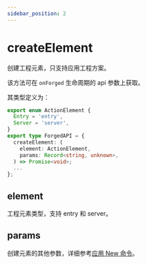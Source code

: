 ```yaml
---
sidebar_position: 2
---
```


# createElement

创建工程元素，只支持应用工程方案。

该方法可在 `onForged` 生命周期的 api 参数上获取。

其类型定义为：

```ts
export enum ActionElement {
  Entry = 'entry',
  Server = 'server',
}
export type ForgedAPI = {
  createElement: (
    element: ActionElement,
    params: Record<string, unknown>,
  ) => Promise<void>;
  ...
};
```

## element

工程元素类型，支持 entry 和 server。

## params

创建元素的其他参数，详细参考[应用 New 命令](/guides/topic-detail/generator/config/mwa#new-命令)。
